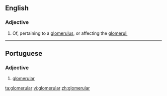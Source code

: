 ==English==

===Adjective===
{{en-adj|-}}

# Of, pertaining to a [[glomerulus]], or affecting the [[glomeruli]]
----
==Portuguese==

===Adjective===
{{pt-adj|glomerul|ar}}

# [[#English|glomerular]]
[[ta:glomerular]]
[[vi:glomerular]]
[[zh:glomerular]]